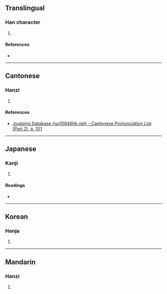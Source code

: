 {{character info/new}}
==Translingual==

===Han character===
{{Han char|rn=46|rad=山|as=13|sn=16|four=|canj=UTCD,XUTCD|ids=⿰山業}}

# {{defn|Han|sort=山13}}

====References====
* {{Han ref|kx=0320.200|dkj=08507|dj=0620.230|hdz=10800.070|uh=5DAB|ud=23979}}

----

==Cantonese==

===Hanzi===
{{yue-hanzi|jyut=[[jip6]]|y=yip6}}

# {{defn|lang=yue|sort=山13}}

====References====
* [http://www.iso10646hk.net/jp/document/download.jsp Jyutping Database (iso10646hk.net) - Cantonese Pronunciation List (Part 2), p. 101]

----

==Japanese==

===Kanji===
{{ja-kanji|grade=|rs=山13}}

# {{defn|lang=ja|sort=山13}}

====Readings====
* {{ja-readings|on=[[ぎょう]] (gyō)|kun=[[たかい]] (takai)}}

----

==Korean==

===Hanja===
{{ko-hanja|hangeul=업|rv=eop|mr=ŏp}}

# {{defn|lang=ko|sort=山13}}

----

==Mandarin==

===Hanzi===
{{cmn-hanzi|pin=[[yè]] ([[ye4]])|wg=yeh<sup>4</sup>}}

# {{defn|lang=cmn|sort=山13}}